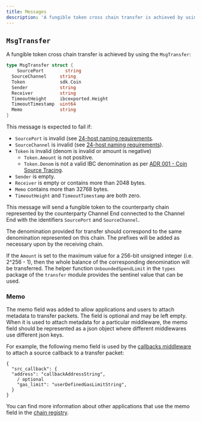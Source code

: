 ```yaml
---
title: Messages
description: 'A fungible token cross chain transfer is achieved by using the MsgTransfer:'
---
```


## `MsgTransfer`

A fungible token cross chain transfer is achieved by using the `MsgTransfer`:

```go
type MsgTransfer struct {
    SourcePort        string
  SourceChannel     string
  Token             sdk.Coin
  Sender            string
  Receiver          string
  TimeoutHeight     ibcexported.Height
  TimeoutTimestamp  uint64
  Memo              string
}
```

This message is expected to fail if:

* `SourcePort` is invalid (see [24-host naming requirements](https://github.com/cosmos/ibc/blob/master/spec/core/ics-024-host-requirements/README.md#paths-identifiers-separators).
* `SourceChannel` is invalid (see [24-host naming requirements](https://github.com/cosmos/ibc/blob/master/spec/core/ics-024-host-requirements/README.md#paths-identifiers-separators)).
* `Token` is invalid (denom is invalid or amount is negative)
  * `Token.Amount` is not positive.
  * `Token.Denom` is not a valid IBC denomination as per [ADR 001 - Coin Source Tracing](/docs/ibc/v7.8.x/architecture/adr-001-coin-source-tracing).
* `Sender` is empty.
* `Receiver` is empty or contains more than 2048 bytes.
* `Memo` contains more than 32768 bytes.
* `TimeoutHeight` and `TimeoutTimestamp` are both zero.

This message will send a fungible token to the counterparty chain represented by the counterparty Channel End connected to the Channel End with the identifiers `SourcePort` and `SourceChannel`.

The denomination provided for transfer should correspond to the same denomination represented on this chain. The prefixes will be added as necessary upon by the receiving chain.

If the `Amount` is set to the maximum value for a 256-bit unsigned integer (i.e. 2^256 - 1), then the whole balance of the corresponding denomination will be transferred. The helper function `UnboundedSpendLimit` in the `types` package of the `transfer` module provides the sentinel value that can be used.

### Memo

The memo field was added to allow applications and users to attach metadata to transfer packets. The field is optional and may be left empty. When it is used to attach metadata for a particular middleware, the memo field should be represented as a json object where different middlewares use different json keys.

For example, the following memo field is used by the [callbacks middleware](/docs/ibc/v8.5.x/middleware/callbacks/overview) to attach a source callback to a transfer packet:

```jsonc
{
  "src_callback": {
  "address": "callbackAddressString",
    / optional
    "gas_limit": "userDefinedGasLimitString",
  }
}
```

You can find more information about other applications that use the memo field in the [chain registry](https://github.com/cosmos/chain-registry/blob/master/_memo_keys/ICS20_memo_keys.json).
